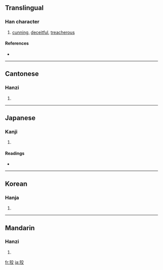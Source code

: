 ==Translingual==

===Han character===
{{Han char|rn=94|rad=犬|as=06|sn=9|four=4024<sub>8</sub>|canj=大竹卜金大 (KHYCK)}}

# [[cunning]], [[deceitful]], [[treacherous]]

====References====
* {{Han ref|kx=0710.050|dkj=20365|dj=1122.110|hdz=21345.090|uh=72E1|ud=29409|bh=ACBE|bd=44222}}

----

==Cantonese==

===Hanzi===
{{yue-hanzi|jyut=|y=gaau2}}

# {{defn|Cantonese}}

----

==Japanese==

===Kanji===
{{ja-kanji|grade=|rs=犬06}}

# {{defn|Japanese}}

====Readings====
* {{ja-readings|on=[[こう]] (kō), [[きょう]] (kyō)|kun=[[ずるい]] (zurui), [[わるがしこ]] (warugashiko)}}

----

==Korean==

===Hanja===
{{ko-hanja|hangeul=교|eumhun=|rv=gyo|mr=kyo|y=kyo}}

# {{defn|Korean}}

----

==Mandarin==

===Hanzi===
{{cmn-hanzi|pin=[[jiǎo]] ([[jiao3]]), [[xiào]] ([[xiao4]])|wg=chiao<sup>3</sup>, hsiao<sup>4</sup>}}

# {{defn|Mandarin}}

[[fr:狡]]
[[ja:狡]]